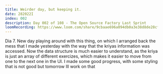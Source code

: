 ```yaml
---
title: Weirder day, but keeping it.
date: 282022I
index: 002
description: Day 002 of 108 - The Open Source Factory Last Sprint
loomRecording: https://www.loom.com/share/9cbaae696a094db0a3e38d8de28cff96
---
```


Dia 7. New day playing around with this thing, on which I arranged back the mess that I made yesterday with the way that the kriyas information was accessed. Now the data structure is much easier to understand, as the kriya is just an array of different exercizes, which makes it easier to move from one to the next one in the UI. I made some good progress, with some styling that is not good but tomorrow Ill work on that
